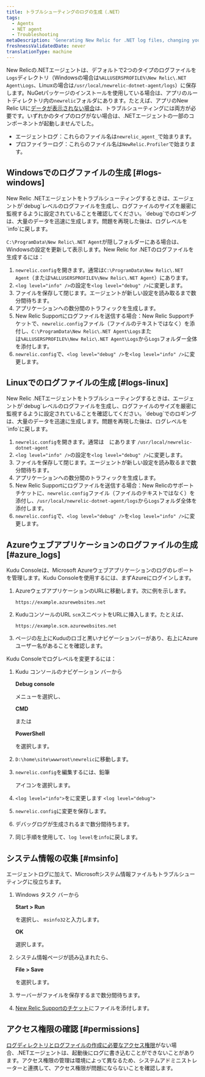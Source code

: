 ```yaml
---
title: トラブルシューティングのログの生成（.NET）
tags:
  - Agents
  - NET agent
  - Troubleshooting
metaDescription: 'Generating New Relic for .NET log files, changing your log file settings, and collecting Microsoft System Information files.'
freshnessValidatedDate: never
translationType: machine
---
```


New Relicの.NETエージェントは、デフォルトで2つのタイプのログファイルを`Logs`ディレクトリ（Windowsの場合は`%ALLUSERSPROFILE%\New Relic\.NET Agent\Logs`、Linuxの場合は`/usr/local/newrelic-dotnet-agent/logs`）に保存します。NuGetパッケージのインストールを使用している場合は、アプリのルートディレクトリ内の`newrelic`フォルダにあります。たとえば、アプリのNew Relic UIに[データが表示されない場合](/docs/agents/net-agent/troubleshooting/no-data-appears-net)は、トラブルシューティングには両方が必要です。いずれかのタイプのログがない場合は、.NETエージェントの一部のコンポーネントが起動しませんでした。

* エージェントログ：これらのファイル名は`newrelic_agent_`で始まります。
* プロファイラーログ：これらのファイル名は`NewRelic.Profiler`で始まります。

## Windowsでのログファイルの生成 [#logs-windows]

<Callout variant="important">
  New Relic .NETエージェントをトラブルシューティングするときは、エージェントが`debug`レベルのログファイルを生成し、ログファイルのサイズを厳密に監視するように設定されていることを確認してください。`debug`でのロギングは、大量のデータを迅速に生成します。問題を再現した後は、ログレベルを`info`に戻します。
</Callout>

`C:\ProgramData\New Relic\.NET Agent`が隠しフォルダーにある場合は、Windowsの設定を更新して表示します。New Relic for .NETのログファイルを生成するには：

1. `newrelic.config`を開きます。通常は`C:\ProgramData\New Relic\.NET Agent`（または`%ALLUSERSPROFILE%\New Relic\.NET Agent`）にあります。
2. `<log level="info" />`の設定を`<log level="debug" />`に変更します。
3. ファイルを保存して閉じます。エージェントが新しい設定を読み取るまで数分間待ちます。
4. アプリケーションへの数分間のトラフィックを生成します。
5. New Relic Supportにログファイルを送信する場合：New Relic Supportチケットで、`newrelic.config`ファイル（ファイルのテキストではなく）を添付し、`C:\ProgramData\New Relic\.NET Agent\Logs`または`%ALLUSERSPROFILE%\New Relic\.NET Agent\Logs`から`Logs`フォルダー全体を添付します。
6. `newrelic.config`で、`<log level="debug" />`を`<log level="info" />`に変更します。

## Linuxでのログファイルの生成 [#logs-linux]

<Callout variant="important">
  New Relic .NETエージェントをトラブルシューティングするときは、エージェントが`debug`レベルのログファイルを生成し、ログファイルのサイズを厳密に監視するように設定されていることを確認してください。`debug`でのロギングは、大量のデータを迅速に生成します。問題を再現した後は、ログレベルを`info`に戻します。
</Callout>

1. `newrelic.config`を開きます。通常は　にあります `/usr/local/newrelic-dotnet-agent`
2. `<log level="info" />`の設定を`<log level="debug" />`に変更します。
3. ファイルを保存して閉じます。エージェントが新しい設定を読み取るまで数分間待ちます。
4. アプリケーションへの数分間のトラフィックを生成します。
5. New Relic Supportにログファイルを送信する場合：New Relicのサポートチケットに、`newrelic.config`ファイル（ファイルのテキストではなく）を添付し、`/usr/local/newrelic-dotnet-agent/logs`から`Logs`フォルダ全体を添付します。
6. `newrelic.config`で、`<log level="debug" />`を`<log level="info" />`に変更します。

## Azureウェブアプリケーションのログファイルの生成 [#azure_logs]

Kudu Consoleは、Microsoft Azureウェブアプリケーションのログのレポートを管理します。Kudu Consoleを使用するには、まずAzureにログインします。

1. AzureウェブアプリケーションのURLに移動します。次に例を示します。

   ```
   https://example.azurewebsites.net
   ```

2. KuduコンソールのURL `scm`スニペットをURLに挿入します。たとえば、

   ```
   https://example.scm.azurewebsites.net
   ```

3. ページの左上にKuduのロゴと黒いナビゲーションバーがあり、右上にAzureユーザー名があることを確認します。

Kudu Consoleでログレベルを変更するには：

1. Kudu コンソールのナビゲーション バーから

   <DNT>**Debug console**</DNT>

   メニューを選択し、

   <DNT>**CMD**</DNT>

   または

   <DNT>**PowerShell**</DNT>

   を選択します。

2. `D:\home\site\wwwroot\newrelic`に移動します。

3. `newrelic.config`を編集するには、鉛筆

   <Icon name="fe-edit-2"/>

   アイコンを選択します。

4. `<log level="info">`をに変更します `<log level="debug">`

5. `newrelic.config`に変更を保存します。

6. デバッグログが生成されるまで数分間待ちます。

7. 同じ手順を使用して、`log level`を`info`に戻します。

## システム情報の収集 [#msinfo]

エージェントログに加えて、Microsoftシステム情報ファイルもトラブルシューティングに役立ちます。

1. Windows タスク バーから

   <DNT>**Start > Run**</DNT>

   を選択し、 `msinfo32`と入力します。

   <DNT>**OK**</DNT>

   選択します。

2. システム情報ページが読み込まれたら、

   <DNT>**File > Save**</DNT>

   を選択します。

3. サーバーがファイルを保存するまで数分間待ちます。

4. [New Relic Supportのチケット](/docs/accounts-partnerships/education/getting-started-new-relic/find-help-or-file-support-ticket)にファイルを添付します。

## アクセス権限の確認 [#permissions]

[ログディレクトリとログファイルの作成に必要なアクセス権限](/docs/agents/net-agent/troubleshooting/no-data-registry-key-permission-issues)がない場合、.NETエージェントは、起動後にログに書き込むことができないことがあります。アクセス権限の管理は環境によって異なるため、システムアドミニストレーターと連携して、アクセス権限が問題にならないことを確認します。